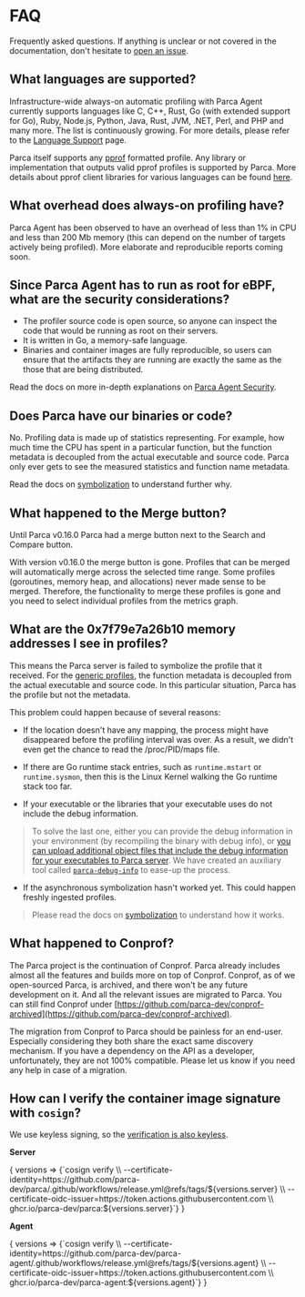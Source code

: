 
# FAQ

Frequently asked questions. If anything is unclear or not covered in the documentation, don't hesitate to [open an issue](https://github.com/parca-dev/parca/issues/new).

## What languages are supported?

Infrastructure-wide always-on automatic profiling with Parca Agent currently supports languages like C, C++, Rust, Go (with extended support for Go), Ruby, Node.js, Python, Java, Rust, JVM, .NET, Perl, and PHP and many more. The list is continuously growing. For more details, please refer to the [Language Support](https://www.parca.dev/docs/parca-agent-language-support) page.

Parca itself supports any [pprof](https://github.com/google/pprof) formatted profile. Any library or implementation that outputs valid pprof profiles is supported by Parca. More details about pprof client libraries for various languages can be found [here](https://www.parca.dev/docs/ingestion#pull-based).

## What overhead does always-on profiling have?

Parca Agent has been observed to have an overhead of less than 1% in CPU and less than 200 Mb memory (this can depend on the number of targets actively being profiled). More elaborate and reproducible reports coming soon.

## Since Parca Agent has to run as root for eBPF, what are the security considerations?

* The profiler source code is open source, so anyone can inspect the code that would be running as root on their servers.
* It is written in Go, a memory-safe language.
* Binaries and container images are fully reproducible, so users can ensure that the artifacts they are running are exactly the same as the those that are being distributed.

Read the docs on more in-depth explanations on [Parca Agent Security](./parca-agent-security).

## Does Parca have our binaries or code?

No. Profiling data is made up of statistics representing. For example, how much time the CPU has spent in a particular function, but the function metadata is decoupled from the actual executable and source code. Parca only ever gets to see the measured statistics and function name metadata.

Read the docs on [symbolization](https://www.parca.dev/docs/symbolization) to understand further why.

## What happened to the Merge button?

Until Parca v0.16.0 Parca had a merge button next to the Search and Compare button.

With version v0.16.0 the merge button is gone. Profiles that can be merged will automatically merge across the selected time range. Some profiles (goroutines, memory heap, and allocations) never made sense to be merged. Therefore, the functionality to
merge these profiles is gone and you need to select individual profiles from the metrics graph.

## What are the 0x7f79e7a26b10 memory addresses I see in profiles?

This means the Parca server is failed to symbolize the profile that it received. For the [generic profiles](/docs/symbolization#type-of-profiles), the function metadata is decoupled from the actual executable and source code. In this particular situation, Parca has the profile but not the metadata.

This problem could happen because of several reasons:

* If the location doesn't have any mapping, the process might have disappeared before the profiling interval was over. As a result, we didn't even get the chance to read the /proc/PID/maps file.

* If there are Go runtime stack entries, such as `runtime.mstart` or `runtime.sysmon`, then this is the Linux Kernel walking the Go runtime stack too far.

* If your executable or the libraries that your executable uses do not include the debug information.

> To solve the last one, either you can provide the debug information in your environment (by recompiling the binary with debug info), or [you can upload additional object files that include the debug information for your executables to Parca server](https://buf.build/parca-dev/parca/docs/main/parca.debuginfo.v1alpha1). We have created an auxiliary tool called [`parca-debug-info`](/docs/debuginfo-cli) to ease-up the process.

* If the asynchronous symbolization hasn't worked yet. This could happen freshly ingested profiles.

> Please read the docs on [symbolization](https://www.parca.dev/docs/symbolization) to understand how it works.

## What happened to Conprof?

The Parca project is the continuation of Conprof. Parca already includes almost all the features and builds more on top of Conprof.
Conprof, as of we open-sourced Parca, is archived, and there won't be any future development on it. And all the relevant issues are migrated to Parca.
You can still find Conprof under [https://github.com/parca-dev/conprof-archived](https://github.com/parca-dev/conprof-archived).

The migration from Conprof to Parca should be painless for an end-user. Especially considering they both share the exact same discovery mechanism.
If you have a dependency on the API as a developer, unfortunately, they are not 100% compatible.
Please let us know if you need any help in case of a migration.

## How can I verify the container image signature with `cosign`?

We use keyless signing, so the [verification is also keyless](https://docs.sigstore.dev/cosign/verify/#keyless-verification-using-openid-connect).

**Server**

<WithVersions language="bash">
    { versions =>
        <CodeBlock className="language-bash">
        {`cosign verify \\
  --certificate-identity=https://github.com/parca-dev/parca/.github/workflows/release.yml@refs/tags/${versions.server} \\
  --certificate-oidc-issuer=https://token.actions.githubusercontent.com \\
  ghcr.io/parca-dev/parca:${versions.server}`}
        </CodeBlock>
    }
</WithVersions>

**Agent**

<WithVersions language="bash">
    { versions =>
        <CodeBlock className="language-bash">
        {`cosign verify \\
  --certificate-identity=https://github.com/parca-dev/parca-agent/.github/workflows/release.yml@refs/tags/${versions.agent} \\
  --certificate-oidc-issuer=https://token.actions.githubusercontent.com \\
  ghcr.io/parca-dev/parca-agent:${versions.agent}`}
        </CodeBlock>
    }
</WithVersions>
